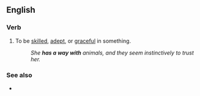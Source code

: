 ==English==

===Verb===
{{head|en|verb}}

# {{lb|en|idiomatic}} To be [[skilled]], [[adept]], or [[graceful]] in something.
#: ''She '''has a way with''' animals, and they seem instinctively to trust her.''

===See also===
* {{l|en|have one's way with}}